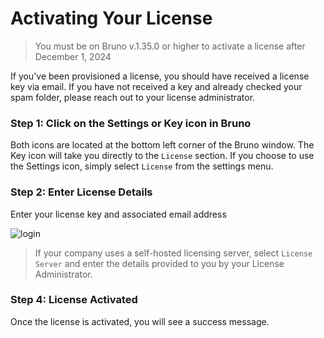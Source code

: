 # Activating Your License

> You must be on Bruno v.1.35.0 or higher to activate a license after December 1, 2024

If you've been provisioned a license, you should have received a license key via email. If you have not received a key and already checked your spam folder, please reach out to your license administrator.

### Step 1: Click on the Settings or Key icon in Bruno

Both icons are located at the bottom left corner of the Bruno window. The Key icon will take you directly to the `License` section. If you choose to use the Settings icon, simply select `License` from the settings menu. 

### Step 2: Enter License Details 

Enter your license key and associated email address

![login](/screenshots/license-management/activatelicense.webp)

> If your company uses a self-hosted licensing server, select `License Server` and enter the details provided to you by your License Administrator. 

### Step 4: License Activated

Once the license is activated, you will see a success message.



